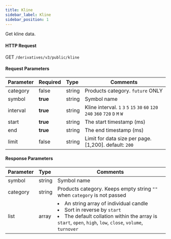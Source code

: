 ```yaml
---
title: Kline
sidebar_label: Kline
sidebar_position: 1
---
```


Get kline data.

#### HTTP Request
GET `/derivatives/v3/public/kline`

#### Request Parameters
| Parameter | Required | Type | Comments|
|:----- |:-------|:-----|------ |
|category |false |string |Products category. `future` ONLY |
|symbol |<b>true</b> |string |Symbol name|
|interval |<b>true</b> |string |Kline interval. `1` `3` `5` `15` `30` `60` `120` `240` `360` `720` `D` `M` `W`  |
|start |<b>true</b> |string |The start timestamp (ms)|
|end |<b>true</b> |string |The end timestamp (ms)|
|limit |false |string |Limit for data size per page. [1,200]. default: `200`|

#### Response Parameters
| Parameter | Type | Comments|
|:----- |:-----|----- |
|symbol |string |Symbol name |
|category |string |Products category. Keeps empty string `""` when `category` is not passed |
|list |array |<li>An string array of individual candle</li><li>Sort in reverse by `start`</li><li>The default collation within the array is `start`, `open`, `high`, `low`, `close`, `volume`, `turnover`</li> |